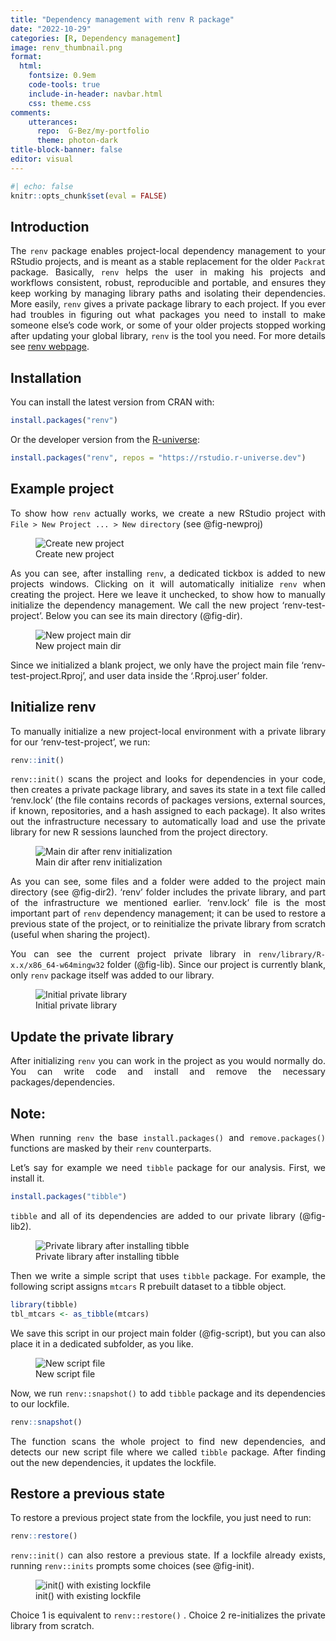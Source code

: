 ```yaml
---
title: "Dependency management with renv R package"
date: "2022-10-29"
categories: [R, Dependency management]
image: renv_thumbnail.png
format:
  html:
    fontsize: 0.9em
    code-tools: true
    include-in-header: navbar.html
    css: theme.css
comments: 
    utterances: 
      repo:  G-Bez/my-portfolio 
      theme: photon-dark
title-block-banner: false
editor: visual
---
```


::: {style="text-align: justify"}
```r
#| echo: false
knitr::opts_chunk$set(eval = FALSE)
```

## Introduction

The `renv` package enables project-local dependency management to your RStudio projects, and is meant as a stable replacement for the older `Packrat` package. Basically, `renv` helps the user in making his projects and workflows consistent, robust, reproducible and portable, and ensures they keep working by managing library paths and isolating their dependencies. More easily, `renv` gives a private package library to each project. If you ever had troubles in figuring out what packages you need to install to make someone else's code work, or some of your older projects stopped working after updating your global library, `renv` is the tool you need. For more details see [renv webpage](https://rstudio.github.io/renv/index.html).

## Installation

You can install the latest version from CRAN with:

```r
install.packages("renv")
```

Or the developer version from the [R-universe](https://r-universe.dev/search/):

```r
install.packages("renv", repos = "https://rstudio.r-universe.dev")
```

## Example project

To show how `renv` actually works, we create a new RStudio project with `File > New Project ... > New directory` (see @fig-newproj)

![Create new project](newproject.PNG){#fig-newproj fig-align="center"}

As you can see, after installing `renv`, a dedicated tickbox is added to new projects windows. Clicking on it will automatically initialize `renv` when creating the project. Here we leave it unchecked, to show how to manually initialize the dependency management. We call the new project 'renv-test-project'. Below you can see its main directory (@fig-dir).

![New project main dir](main_dir1.PNG){#fig-dir fig-align="center"}

Since we initialized a blank project, we only have the project main file 'renv-test-project.Rproj', and user data inside the '.Rproj.user' folder.

## Initialize renv

To manually initialize a new project-local environment with a private library for our 'renv-test-project', we run:

```r
renv::init()
```

`renv::init()` scans the project and looks for dependencies in your code, then creates a private package library, and saves its state in a text file called 'renv.lock' (the file contains records of packages versions, external sources, if known, repositories, and a hash assigned to each package). It also writes out the infrastructure necessary to automatically load and use the private library for new R sessions launched from the project directory.

![Main dir after renv initialization](main_dir2.PNG){#fig-dir2 fig-align="center"}

As you can see, some files and a folder were added to the project main directory (see @fig-dir2). 'renv' folder includes the private library, and part of the infrastructure we mentioned earlier. 'renv.lock' file is the most important part of `renv` dependency management; it can be used to restore a previous state of the project, or to reinitialize the private library from scratch (useful when sharing the project).

You can see the current project private library in `renv/library/R-x.x/x86_64-w64mingw32` folder (@fig-lib). Since our project is currently blank, only `renv` package itself was added to our library.

![Initial private library](priv_lib1.PNG){#fig-lib fig-align="center"}

## Update the private library

After initializing `renv` you can work in the project as you would normally do. You can write code and install and remove the necessary packages/dependencies.

::: callout-note
## Note:

When running `renv` the base `install.packages()` and `remove.packages()` functions are masked by their `renv` counterparts.
:::

Let's say for example we need `tibble` package for our analysis. First, we install it.

```r
install.packages("tibble")
```

`tibble` and all of its dependencies are added to our private library (@fig-lib2).

![Private library after installing tibble](priv_lib2.PNG){#fig-lib2 fig-align="center"}

Then we write a simple script that uses `tibble` package. For example, the following script assigns `mtcars` R prebuilt dataset to a tibble object.

```r
library(tibble)
tbl_mtcars <- as_tibble(mtcars)
```

We save this script in our project main folder (@fig-script), but you can also place it in a dedicated subfolder, as you like.

![New script file](main_dir3.PNG){#fig-script fig-align="center"}

Now, we run `renv::snapshot()` to add `tibble` package and its dependencies to our lockfile.

```r
renv::snapshot()
```

The function scans the whole project to find new dependencies, and detects our new script file where we called `tibble` package. After finding out the new dependencies, it updates the lockfile.

## Restore a previous state

To restore a previous project state from the lockfile, you just need to run:

```r
renv::restore()
```

`renv::init()` can also restore a previous state. If a lockfile already exists, running `renv::inits` prompts some choices (see @fig-init).

![init() with existing lockfile](init.PNG){#fig-init fig-align="center"}

Choice 1 is equivalent to `renv::restore()` . Choice 2 re-initializes the private library from scratch.
:::
